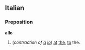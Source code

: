 ==Italian==
===Preposition===
'''allo'''

# (''contraction of [[a#Italian|a]] [[lo#Italian|lo]]'') [[at]] [[the]], [[to]] the.
